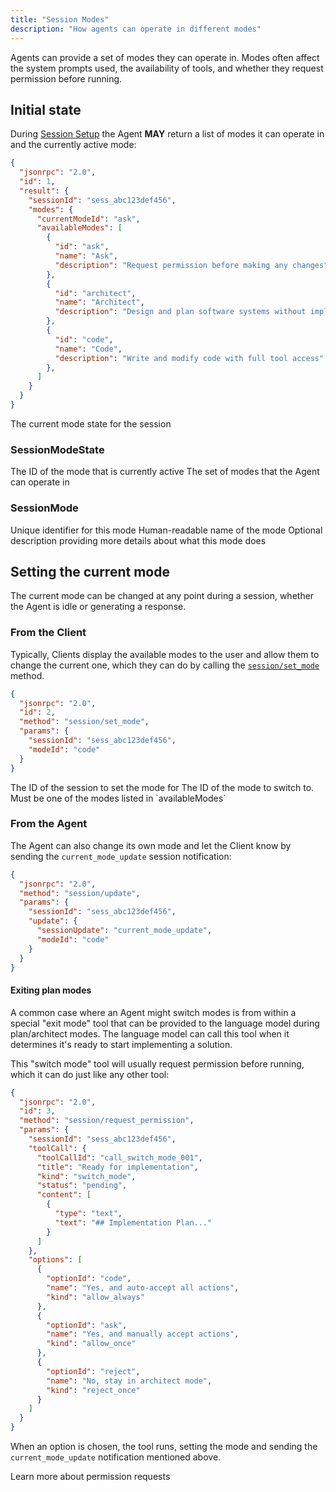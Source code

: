 ```yaml
---
title: "Session Modes"
description: "How agents can operate in different modes"
---
```


Agents can provide a set of modes they can operate in. Modes often affect the system prompts used, the availability of tools, and whether they request permission before running.

## Initial state

During [Session Setup](./session-setup) the Agent **MAY** return a list of modes it can operate in and the currently active mode:

```json
{
  "jsonrpc": "2.0",
  "id": 1,
  "result": {
    "sessionId": "sess_abc123def456",
    "modes": {
      "currentModeId": "ask",
      "availableModes": [
        {
          "id": "ask",
          "name": "Ask",
          "description": "Request permission before making any changes"
        },
        {
          "id": "architect",
          "name": "Architect",
          "description": "Design and plan software systems without implementation"
        },
        {
          "id": "code",
          "name": "Code",
          "description": "Write and modify code with full tool access"
        },
      ]
    }
  }
}
```

<ResponseField name="modes" type="SessionModeState">
  The current mode state for the session
</ResponseField>

### SessionModeState

<ResponseField name="currentModeId" type="SessionModeId" required>
  The ID of the mode that is currently active
</ResponseField>

<ResponseField name="availableModes" type="SessionMode[]" required>
  The set of modes that the Agent can operate in
</ResponseField>

### SessionMode

<ResponseField name="id" type="SessionModeId" required>
  Unique identifier for this mode
</ResponseField>

<ResponseField name="name" type="string" required>
  Human-readable name of the mode
</ResponseField>

<ResponseField name="description" type="string">
  Optional description providing more details about what this mode does
</ResponseField>

## Setting the current mode

The current mode can be changed at any point during a session, whether the Agent is idle or generating a response.

### From the Client

Typically, Clients display the available modes to the user and allow them to change the current one, which they can do by calling the [`session/set_mode`](./schema#session%2Fset-mode) method.

```json
{
  "jsonrpc": "2.0",
  "id": 2,
  "method": "session/set_mode",
  "params": {
    "sessionId": "sess_abc123def456",
    "modeId": "code"
  }
}
```

<ParamField path="sessionId" type="SessionId" required>
  The ID of the session to set the mode for
</ParamField>

<ParamField path="modeId" type="SessionModeId" required>
  The ID of the mode to switch to. Must be one of the modes listed in `availableModes`
</ParamField>

### From the Agent

The Agent can also change its own mode and let the Client know by sending the `current_mode_update` session notification:

```json
{
  "jsonrpc": "2.0",
  "method": "session/update",
  "params": {
    "sessionId": "sess_abc123def456",
    "update": {
      "sessionUpdate": "current_mode_update",
      "modeId": "code"
    }
  }
}
```

#### Exiting plan modes

A common case where an Agent might switch modes is from within a special "exit mode" tool that can be provided to the language model during plan/architect modes. The language model can call this tool when it determines it's ready to start implementing a solution.

This "switch mode" tool will usually request permission before running, which it can do just like any other tool:

```json
{
  "jsonrpc": "2.0",
  "id": 3,
  "method": "session/request_permission",
  "params": {
    "sessionId": "sess_abc123def456",
    "toolCall": {
      "toolCallId": "call_switch_mode_001",
      "title": "Ready for implementation",
      "kind": "switch_mode",
      "status": "pending",
      "content": [
        {
          "type": "text",
          "text": "## Implementation Plan..."
        }
      ]
    },
    "options": [
      {
        "optionId": "code",
        "name": "Yes, and auto-accept all actions",
        "kind": "allow_always"
      },
      {
        "optionId": "ask",
        "name": "Yes, and manually accept actions",
        "kind": "allow_once"
      },
      {
        "optionId": "reject",
        "name": "No, stay in architect mode",
        "kind": "reject_once"
      }
    ]
  }
}
```

When an option is chosen, the tool runs, setting the mode and sending the `current_mode_update` notification mentioned above.

<Card icon="shield-check" horizontal href="./tool-calls#requesting-permission">
  Learn more about permission requests
</Card>
